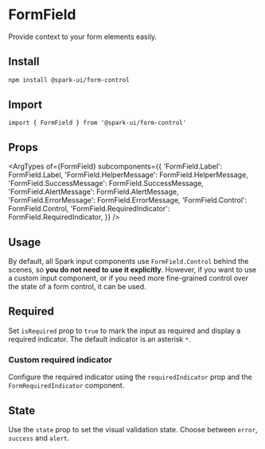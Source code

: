 


<Meta of={stories} />

# FormField

Provide context to your form elements easily.

## Install

```sh
npm install @spark-ui/form-control
```

## Import

```tsx
import { FormField } from '@spark-ui/form-control'
```

## Props

<ArgTypes
  of={FormField}
  subcomponents={{
    'FormField.Label': FormField.Label,
    'FormField.HelperMessage': FormField.HelperMessage,
    'FormField.SuccessMessage': FormField.SuccessMessage,
    'FormField.AlertMessage': FormField.AlertMessage,
    'FormField.ErrorMessage': FormField.ErrorMessage,
    'FormField.Control': FormField.Control,
    'FormField.RequiredIndicator': FormField.RequiredIndicator,
  }}
/>

## Usage

By default, all Spark input components use `FormField.Control` behind the scenes, so **you do not need to use it explicitly**. However, if you want to use a custom input component, or if you need more fine-grained control over the state of a form control, it can be used.

<Canvas of={stories.Default} />

## Required

Set `isRequired` prop to `true` to mark the input as required and display a required indicator. The default indicator is an asterisk `*`.

<Canvas of={stories.Required} />

### Custom required indicator

Configure the required indicator using the `requiredIndicator` prop and the `FormRequiredIndicator` component.

<Canvas of={stories.CustomRequired} />

## State

Use the `state` prop to set the visual validation state. Choose between `error`, `success` and `alert`.

<Canvas of={stories.State} />
